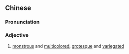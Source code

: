 {{also|光怪陆离}}
==Chinese==
{{zh-forms|s=光怪陆离|type=22}}

===Pronunciation===
{{zh-pron
|m=guāngguàilùlí
|c=gwong1 gwaai3 luk6 lei4
|cat=a
}}

===Adjective===
{{zh-adj}}

# [[monstrous]] and [[multicolored]], [[grotesque]] and [[variegated]]
